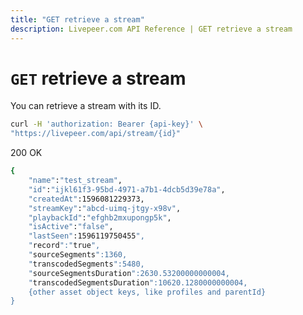 ```yaml
---
title: "GET retrieve a stream"
description: Livepeer.com API Reference | GET retrieve a stream
---
```


# `GET` retrieve a stream

You can retrieve a stream with its ID.

```bash
curl -H 'authorization: Bearer {api-key}' \
"https://livepeer.com/api/stream/{id}"

```

200 OK

```bash
{
    "name":"test_stream",
    "id":"ijkl61f3-95bd-4971-a7b1-4dcb5d39e78a",
    "createdAt":1596081229373,
    "streamKey":"abcd-uimq-jtgy-x98v",
    "playbackId":"efghb2mxupongp5k",
    "isActive":"false",
    "lastSeen":1596119750455",
    "record":"true",
    "sourceSegments":1360,
    "transcodedSegments":5480,
    "sourceSegmentsDuration":2630.53200000000004,
    "transcodedSegmentsDuration":10620.1280000000004,
    {other asset object keys, like profiles and parentId}
}
```
